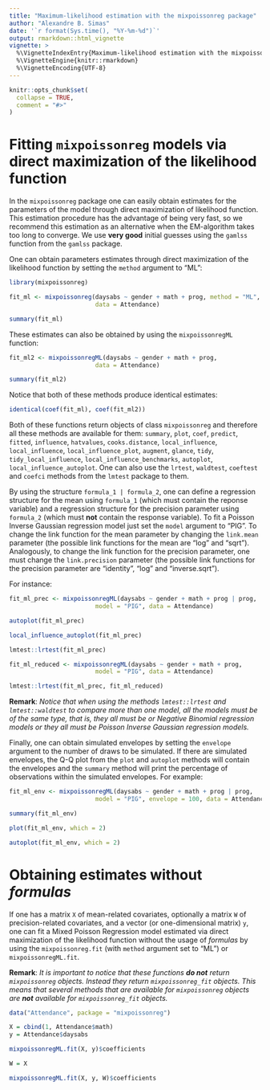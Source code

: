```yaml
---
title: "Maximum-likelihood estimation with the mixpoissonreg package"
author: "Alexandre B. Simas"
date: '`r format(Sys.time(), "%Y-%m-%d")`'
output: rmarkdown::html_vignette
vignette: >
  %\VignetteIndexEntry{Maximum-likelihood estimation with the mixpoissonreg package}
  %\VignetteEngine{knitr::rmarkdown}
  %\VignetteEncoding{UTF-8}
---
```


```r
knitr::opts_chunk$set(
  collapse = TRUE,
  comment = "#>"
)
```


# Fitting `mixpoissonreg` models via direct maximization of the likelihood function

In the `mixpoissonreg` package one can easily obtain estimates for the parameters of the model through direct maximization of likelihood function. This estimation procedure
has the advantage of being very fast, so we recommend this estimation as an alternative when the EM-algorithm takes too long to converge. We use **very good** initial guesses using
the `gamlss` function from the `gamlss` package. 

One can obtain parameters estimates through direct maximization of the likelihood function by setting the `method` argument to "ML":

```r
library(mixpoissonreg)

fit_ml <- mixpoissonreg(daysabs ~ gender + math + prog, method = "ML", 
                        data = Attendance)

summary(fit_ml)
```

These estimates can also be obtained by using the `mixpoissonregML` function:

```r
fit_ml2 <- mixpoissonregML(daysabs ~ gender + math + prog,
                        data = Attendance)

summary(fit_ml2)
```

Notice that both of these methods produce identical estimates:

```r
identical(coef(fit_ml), coef(fit_ml2))
```

Both of these functions return objects of class `mixpoissonreg` and therefore all these methods are available for them: `summary`, `plot`, `coef`, `predict`, `fitted`, `influence`, `hatvalues`, `cooks.distance`, `local_influence`, `local_influence`, `local_influence_plot`, `augment`, `glance`, `tidy`, `tidy_local_influence`, `local_influence_benchmarks`, `autoplot`, `local_influence_autoplot`. One can also use the `lrtest`, `waldtest`, `coeftest` and `coefci` methods from the `lmtest` package to them.

By using the structure `formula_1 | formula_2`, one can define a regression structure for the mean using `formula_1` (which must contain the reponse variable) and a regression structure for
the precision parameter using `formula_2` (which must **not** contain the response variable). To fit a Poisson Inverse Gaussian regression model just set the `model` argument to "PIG". To change the link function for the mean parameter by changing the `link.mean` parameter (the possible link functions for the mean are "log" and "sqrt"). Analogously, to change the 
link function for the precision parameter, one must change the `link.precision` parameter (the possible link functions for the precision parameter are "identity", "log" and 
"inverse.sqrt"). 

For instance:

```r
fit_ml_prec <- mixpoissonregML(daysabs ~ gender + math + prog | prog,
                        model = "PIG", data = Attendance)

autoplot(fit_ml_prec)

local_influence_autoplot(fit_ml_prec)

lmtest::lrtest(fit_ml_prec)

fit_ml_reduced <- mixpoissonregML(daysabs ~ gender + math + prog,
                        model = "PIG", data = Attendance)

lmtest::lrtest(fit_ml_prec, fit_ml_reduced)
```

**Remark**: *Notice that when using the methods `lmtest::lrtest` and `lmtest::waldtest` to compare more than one model, all the models must be of the same type, that is, they all must
be or Negative Binomial regression models or they all must be Poisson Inverse Gaussian regression models.*


Finally, one can obtain simulated envelopes by setting the `envelope` argument to the number of draws to be simulated. If there are simulated envelopes, the Q-Q plot from the
`plot` and `autoplot` methods will contain the envelopes and the `summary` method will print the percentage of observations within the simulated envelopes. For example:

```r
fit_ml_env <- mixpoissonregML(daysabs ~ gender + math + prog | prog,
                        model = "PIG", envelope = 100, data = Attendance)

summary(fit_ml_env)

plot(fit_ml_env, which = 2)

autoplot(fit_ml_env, which = 2)
```


# Obtaining estimates without *formulas*

If one has a matrix `X` of mean-related covariates, optionally a matrix `W` of precision-related covariates,  and a vector (or one-dimensional matrix) `y`, one can fit a 
Mixed Poisson Regression model estimated via direct maximization of the likelihood function without the usage of *formulas* by using the `mixpoissonreg.fit` (with `method` argument set to "ML") or `mixpoissonregML.fit`.

**Remark**: *It is important to notice that these functions* ***do not*** *return `mixpoissonreg` objects. Instead they return `mixpoissonreg_fit` objects. This means that several methods
that are available for `mixpoissonreg` objects are* ***not*** *available for `mixpoissonreg_fit` objects.*


```r

data("Attendance", package = "mixpoissonreg")

X = cbind(1, Attendance$math)
y = Attendance$daysabs

mixpoissonregML.fit(X, y)$coefficients

W = X

mixpoissonregML.fit(X, y, W)$coefficients

```
